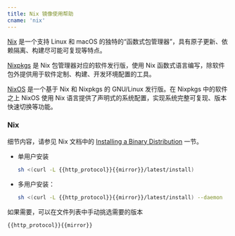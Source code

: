 ```yaml
---
title: Nix 镜像使用帮助
cname: 'nix'
---
```


[Nix](https://nixos.org/nix) 是一个支持 Linux 和 macOS 的独特的“函数式包管理器”，具有原子更新、依赖隔离、构建尽可能可复现等特点。

[Nixpkgs](https://nixos.org/nixpkgs) 是 Nix 包管理器对应的软件发行版，使用 Nix 函数式语言编写，除软件包外提供用于软件定制、构建、开发环境配置的工具。

[NixOS](https://nixos.org) 是一个基于 Nix 和 Nixpkgs 的 GNU/Linux 发行版。在 Nixpkgs 中的软件之上 NixOS 使用 Nix 语言提供了声明式的系统配置，实现系统完整可复现、版本快速切换等功能。

### Nix

细节内容，请参见 Nix 文档中的 [Installing a Binary Distribution](https://nixos.org/nix/manual/#ch-installing-binary) 一节。

- 单用户安装

    <CodeBlock>

    ```bash
    sh <(curl -L {{http_protocol}}{{mirror}}/latest/install)
    ```

    </CodeBlock>

- 多用户安装：

    <CodeBlock>

    ```bash
    sh <(curl -L {{http_protocol}}{{mirror}}/latest/install) --daemon
    ```

    </CodeBlock>

如果需要，可以在文件列表中手动挑选需要的版本

<CodeBlock>

```
{{http_protocol}}{{mirror}}
```

</CodeBlock>
